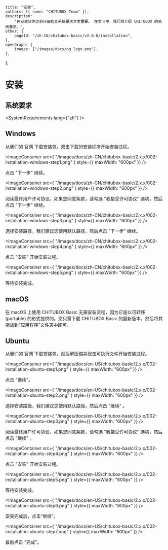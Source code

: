 
	title: "安装",
	authors: [{ name: "CHITUBOX Team" }],
	description:
		"在安装软件之前仔细检查系统要求非常重要。 在本节中，我们将介绍 CHITUBOX 的系统要求。",
	other: {
		pageId: "/zh-CN/chitubox-basic/v2.0.0/installation",
	},
	openGraph: {
		images: ["/images/docs/og_logo.png"],
	},
};

# 安装

## 系统要求

<SystemRequirements lang={"zh"} />

## Windows

从我们的 <Link href="https://www.chitubox.com/zh-Hans/download/chitubox-free">官网</Link> 下载安装包，双击下载的安装程序开始安装过程。

<ImageContainer
	src={
		"/images/docs/zh-CN/chitubox-basic/2.x.x/002-installation-windows-step1.png"
	}
	style={{ maxWidth: "600px" }}
/>

点击 "下一步" 继续。

<ImageContainer
	src={
		"/images/docs/zh-CN/chitubox-basic/2.x.x/002-installation-windows-step2.png"
	}
	style={{ maxWidth: "600px" }}
/>

阅读最终用户许可协议，如果您同意条款，请勾选 "我接受许可协议" 选项，然后点击 "下一步" 继续。

<ImageContainer
	src={
		"/images/docs/zh-CN/chitubox-basic/2.x.x/002-installation-windows-step3.png"
	}
	style={{ maxWidth: "600px" }}
/>

选择安装路径，我们建议您使用默认路径，然后点击 "下一步" 继续。

<ImageContainer
	src={
		"/images/docs/zh-CN/chitubox-basic/2.x.x/002-installation-windows-step4.png"
	}
	style={{ maxWidth: "600px" }}
/>

点击 "安装" 开始安装过程。

<ImageContainer
	src={
		"/images/docs/zh-CN/chitubox-basic/2.x.x/002-installation-windows-step5.png"
	}
	style={{ maxWidth: "600px" }}
/>

等待安装完成。

## macOS

在 macOS 上使用 CHITUBOX Basic 无需安装流程，因为它是以可转移 (portable) 的形式提供的。您只需下载 CHITUBOX Basic 的最新版本，然后将其拖放到“应用程序”文件夹中即可。

## Ubuntu

从我们的 <Link href="https://www.chitubox.com/zh-Hans/download/chitubox-free">官网</Link> 下载安装包，然后解压缩并双击可执行文件开始安装过程。

<ImageContainer
	src={
		"/images/docs/en-US/chitubox-basic/2.x.x/002-installation-ubuntu-step1.png"
	}
	style={{ maxWidth: "600px" }}
/>

点击 "继续"。

<ImageContainer
	src={
		"/images/docs/en-US/chitubox-basic/2.x.x/002-installation-ubuntu-step2.png"
	}
	style={{ maxWidth: "600px" }}
/>

选择安装路径，我们建议您使用默认路径，然后点击 "继续" 。

<ImageContainer
	src={
		"/images/docs/en-US/chitubox-basic/2.x.x/002-installation-ubuntu-step3.png"
	}
	style={{ maxWidth: "600px" }}
/>

阅读最终用户许可协议，如果您同意条款，请勾选 "我接受许可协议" 选项，然后点击 "继续" 。

<ImageContainer
	src={
		"/images/docs/en-US/chitubox-basic/2.x.x/002-installation-ubuntu-step4.png"
	}
	style={{ maxWidth: "600px" }}
/>

点击 "安装" 开始安装过程。

<ImageContainer
	src={
		"/images/docs/en-US/chitubox-basic/2.x.x/002-installation-ubuntu-step5.png"
	}
	style={{ maxWidth: "600px" }}
/>

等待安装完成。

<ImageContainer
	src={
		"/images/docs/en-US/chitubox-basic/2.x.x/002-installation-ubuntu-step6.png"
	}
	style={{ maxWidth: "600px" }}
/>

安装完成后，点击“继续”。

<ImageContainer
	src={
		"/images/docs/en-US/chitubox-basic/2.x.x/002-installation-ubuntu-step7.png"
	}
	style={{ maxWidth: "600px" }}
/>

最后点击 "完成"。
